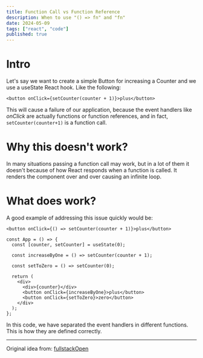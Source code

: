 ```yaml
---
title: Function Call vs Function Reference
description: When to use "() => fn" and "fn"
date: 2024-05-09
tags: ["react", "code"]
published: true
---
```


# Intro

Let's say we want to create a simple Button for increasing a Counter and we use a useState React hook. Like the following:

```tsx
<button onClick={setCounter(counter + 1)}>plus</button>
```

This will cause a failure of our application, because the event handlers like _*onClick*_ are actually functions or function references, and in fact, `setCounter(counter+1)` is a function call.

# Why this doesn&apos;t work?

In many situations passing a function call may work, but in a lot of them it doesn&apos;t because of how React responds when a function is called. It renders the component over and over causing an infinite loop.

# What does work?

A good example of addressing this issue quickly would be:

```tsx
<button onClick={() => setCounter(counter + 1)}>plus</button>
```

```tsx
const App = () => {
  const [counter, setCounter] = useState(0);

  const increaseByOne = () => setCounter(counter + 1);

  const setToZero = () => setCounter(0);

  return (
    <div>
      <div>{counter}</div>
      <button onClick={increaseByOne}>plus</button>
      <button onClick={setToZero}>zero</button>
    </div>
  );
};
```

In this code, we have separated the event handlers in different functions. This is how they are defined correctly.

---

Original idea from: <a target="_blank" href="https://fullstackopen.com/en/part1/component_state_event_handlers#an-event-handler-is-a-function">fullstackOpen</a>
